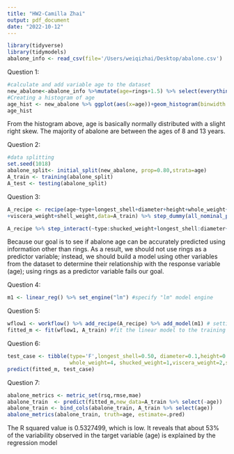 ```yaml
---
title: "HW2-Camilla Zhai"
output: pdf_document
date: "2022-10-12"
---
```

```r
library(tidyverse)
library(tidymodels)
abalone_info <- read_csv(file='/Users/weiqizhai/Desktop/abalone.csv')
```

Question 1:
```r
#calculate and add variable age to the dataset
new_abalone<-abalone_info %>%mutate(age=rings+1.5) %>% select(everything(), age)
#Creating a histogram of age
age_hist <- new_abalone %>% ggplot(aes(x=age))+geom_histogram(binwidth = 1)
age_hist
```
From the histogram above, age is basically normally distributed with a slight right skew.
The majority of abalone are between the ages of 8 and 13 years.

Question 2:
```r
#data splitting
set.seed(1018)
abalone_split<- initial_split(new_abalone, prop=0.80,strata=age)
A_train <- training(abalone_split)
A_test <- testing(abalone_split)
```

Question 3:
```r
A_recipe <- recipe(age~type+longest_shell+diameter+height+whole_weight+shucked_weight
+viscera_weight+shell_weight,data=A_train) %>% step_dummy(all_nominal_predictors()) 

A_recipe %>% step_interact(~type:shucked_weight+longest_shell:diameter+shucked_weight:shell_weight) %>% step_normalize(all_numeric_predictors())
```
Because our goal is to see if abalone age can be accurately predicted using information other than rings. As a result, we should not use rings as a predictor variable; instead, we should build a model using other variables from the dataset to determine their relationship with the response variable (age); using rings as a predictor variable fails our goal.

Question 4:
```r
m1 <- linear_reg() %>% set_engine("lm") #specify "lm" model engine
```

Question 5:
```r
wflow1 <- workflow() %>% add_recipe(A_recipe) %>% add_model(m1) # setting up a workflow
fitted_m <- fit(wflow1, A_train) #fit the linear model to the training set
```

Question 6:
```r
test_case <- tibble(type='F',longest_shell=0.50, diameter=0.1,height=0.3,
                    whole_weight=4, shucked_weight=1,viscera_weight=2,shell_weight=1)
predict(fitted_m, test_case)
```

Question 7:
```r
abalone_metrics <- metric_set(rsq,rmse,mae)
abalone_train  <- predict(fitted_m,new_data=A_train %>% select(-age)) 
abalone_train <- bind_cols(abalone_train, A_train %>% select(age))
abalone_metrics(abalone_train, truth=age, estimate=.pred)
```
The R squared value is 0.5327499, which is low. It reveals that about 53% of the variability
observed in the target variable (age) is explained by the regression model







